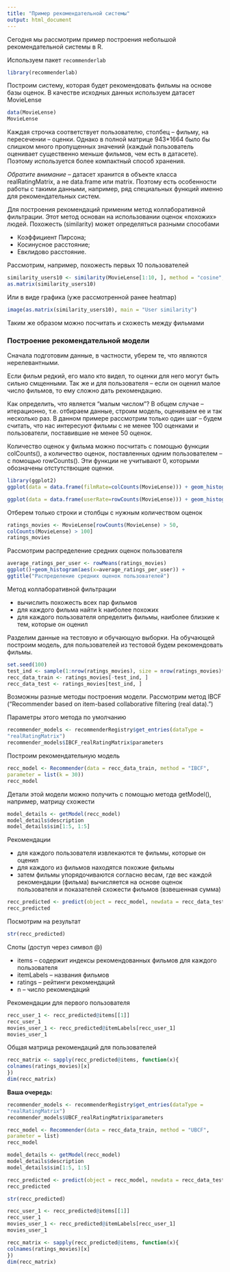 ```yaml
---
title: "Пример рекомендательной системы"
output: html_document
---
```


Сегодня мы рассмотрим пример построения небольшой рекомендательной системы в R.

Используем пакет  `recommenderlab`

```r
library(recommenderlab)
```

Построим систему, которая будет рекомендовать фильмы на основе базы оценок. В качестве исходных данных используем датасет MovieLense

```r
data(MovieLense)
MovieLense
```

Каждая строчка соответствует пользователю, столбец -- фильму, на пересечении -- оценки. Однако в полной матрице 943*1664 было бы слишком много пропущенных значений (каждый пользователь оценивает существенно меньше фильмов, чем есть в датасете). Поэтому используется более компактный способ хранения.

*Обратите внимание* -- датасет хранится в объекте класса realRatingMatrix, а не data.frame или matrix. Поэтому есть особенности работы с такими данными, например, ряд специальных функций именно для рекомендательных систем.

Для построения рекомендаций применим метод коллаборативной фильтрации. Этот метод основан на использовании оценок «похожих» людей. Похожесть (similarity) может определяться разными способами

* Коэффициент Пирсона;
* Косинусное расстояние;
* Евклидово расстояние.

Рассмотрим, например, похожесть первых 10 пользователей

```r
similarity_users10 <- similarity(MovieLense[1:10, ], method = "cosine", which = "users")
as.matrix(similarity_users10)
```

Или в виде графика (уже рассмотренной ранее heatmap)

```r
image(as.matrix(similarity_users10), main = "User similarity")
```

Таким же образом можно посчитать и схожесть между фильмами

### Построение рекомендательной модели

Сначала подготовим данные, в частности, уберем те, что являются нерелевантными. 

Если фильм редкий, его мало кто видел, то оценки для него могут быть сильно смщенными. Так же и для пользователя -- если он оценил малое число фильмов, то ему сложно дать рекомендацию. 

Как определить, что является "малым числом"? В общем случае -- итерационно, т.е. отбираем данные, строим модель, оцениваем ее и так несколько раз. В данном примере рассмотрим только один шаг -- будем считать, что нас интересуют фильмы с не менее 100 оценками и пользователи, поставившие не менее 50 оценок.

Количество оценок у фильма можно посчитать с помощью функции colCounts(), а количество оценок, поставленных одним пользователем -- с помощью rowCounts(). Эти функции не учитывают 0, которыми обозначены отстутствющие оценки.

```r
library(ggplot2)
ggplot(data = data.frame(filmRate=colCounts(MovieLense))) + geom_histogram(aes(x=filmRate))

ggplot(data = data.frame(userRate=rowCounts(MovieLense))) + geom_histogram(aes(x=userRate))
```

Отберем только строки и столбцы с нужным количеством оценок

```r
ratings_movies <- MovieLense[rowCounts(MovieLense) > 50,
colCounts(MovieLense) > 100] 
ratings_movies
```

Рассмотрим распределение средних оценок пользователя

```r
average_ratings_per_user <- rowMeans(ratings_movies)
ggplot()+geom_histogram(aes(x=average_ratings_per_user)) +
ggtitle("Распределение средних оценок пользователей")
```

Метод коллаборативной фильтрации

* вычислить похожесть всех пар фильмов
* для каждого фильма найти k наиболее похожих
* для каждого пользователя определить фильмы, наиболее близкие к тем, которые он оценил

Разделим данные на тестовую и обучающую выборки. На обучающей построим модель, для пользователей из тестовой будем рекомендовать фильмы.

```r
set.seed(100)
test_ind <- sample(1:nrow(ratings_movies), size = nrow(ratings_movies)*0.2)
recc_data_train <- ratings_movies[-test_ind, ]
recc_data_test <- ratings_movies[test_ind, ]
```

Возможны разные методы построения модели. Рассмотрим метод IBCF ("Recommender based on item-based collaborative filtering (real
data).")

Параметры этого метода по умолчанию
```r
recommender_models <- recommenderRegistry$get_entries(dataType =
"realRatingMatrix")
recommender_models$IBCF_realRatingMatrix$parameters
```

Построим рекомендательную модель
```r
recc_model <- Recommender(data = recc_data_train, method = "IBCF",
parameter = list(k = 30))
recc_model
```

Детали этой модели можно получить с помощью метода getModel(), например, матрицу схожести

```r
model_details <- getModel(recc_model)
model_details$description
model_details$sim[1:5, 1:5]
```

Рекомендации

* для каждого пользователя извлекаются те фильмы, которые он оценил
* для каждого из фильмов находятся похожие фильмы
* затем фильмы упорядочиваются согласно весам, где вес каждой рекомендации (фильма) вычисляется на основе оценок пользователя и показателей схожести фильмов (взвешенная сумма)

```r
recc_predicted <- predict(object = recc_model, newdata = recc_data_test, n = 6)
recc_predicted
```

Посмотрим на результат
```r
str(recc_predicted)
```

Слоты (доступ через символ @) 

* items -- содержит индексы рекомендованных фильмов для каждого пользователя
* itemLabels -- названия фильмов
* ratings -- рейтинги рекомендаций
* n -- число рекомендаций

Рекомендации для первого пользователя
```r
recc_user_1 <- recc_predicted@items[[1]]
recc_user_1
movies_user_1 <- recc_predicted@itemLabels[recc_user_1]
movies_user_1
```

Общая матрица рекомендаций для пользователей
```r
recc_matrix <- sapply(recc_predicted@items, function(x){
colnames(ratings_movies)[x]
})
dim(recc_matrix)
```

**Ваша очередь:**

```r
recommender_models <- recommenderRegistry$get_entries(dataType =
"realRatingMatrix")
recommender_models$UBCF_realRatingMatrix$parameters

recc_model <- Recommender(data = recc_data_train, method = "UBCF",
parameter = list)
recc_model

model_details <- getModel(recc_model)
model_details$description
model_details$sim[1:5, 1:5]

recc_predicted <- predict(object = recc_model, newdata = recc_data_test, n = 6)
recc_predicted

str(recc_predicted)

recc_user_1 <- recc_predicted@items[[1]]
recc_user_1
movies_user_1 <- recc_predicted@itemLabels[recc_user_1]
movies_user_1

recc_matrix <- sapply(recc_predicted@items, function(x){
colnames(ratings_movies)[x]
})
dim(recc_matrix)
```